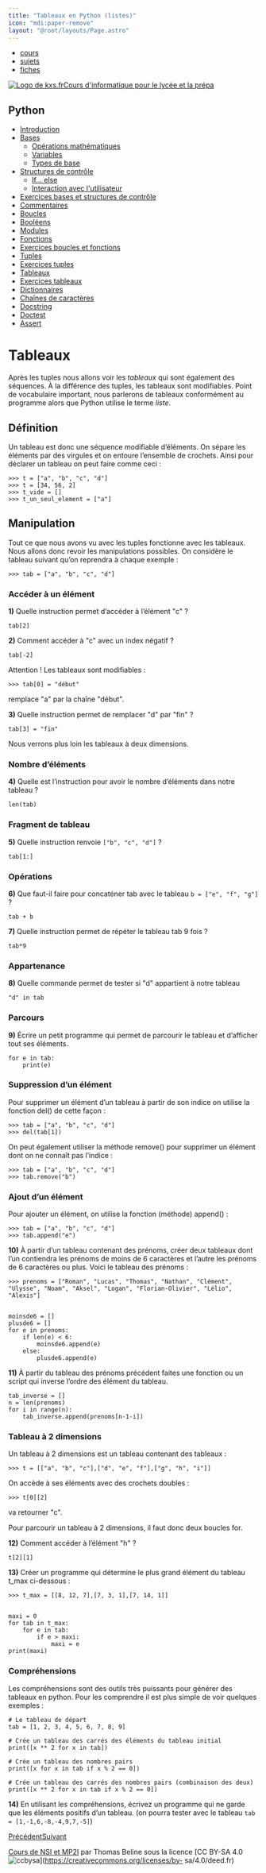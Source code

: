 ```yaml
---
title: "Tableaux en Python (listes)"
icon: "mdi:paper-remove"
layout: "@root/layouts/Page.astro"
---
```


  * [cours](https://kxs.fr/cours/)
  * [sujets](https://kxs.fr/sujets/)
  * [fiches](https://kxs.fr/fiches/)

[![Logo de kxs.fr](/img/logo.svg)](https://kxs.fr/)[Cours d'informatique pour
le lycée et la prépa](https://kxs.fr/cours/)

## Python

  * [Introduction](.)
  * [Bases](bases)
    * [Opérations mathématiques](operations)
    * [Variables](variables)
    * [Types de base](types-de-base)
  * [Structures de contrôle](structures-de-controle)
    * [If… else](if-else)
    * [Interaction avec l'utilisateur](interaction)
  * [Exercices bases et structures de contrôle](exercices-bases-structures)
  * [Commentaires](commentaires)
  * [Boucles](boucles)
  * [Booléens](booleens)
  * [Modules](modules)
  * [Fonctions](fonctions)
  * [Exercices boucles et fonctions](exercices-boucles-fonctions)
  * [Tuples](tuples)
  * [Exercices tuples](exercices-tuples)
  * [Tableaux](tableaux)
  * [Exercices tableaux](exercices-tableaux)
  * [Dictionnaires](dictionnaires)
  * [Chaînes de caractères](chaines-de-caracteres)
  * [Docstring](docstring)
  * [Doctest](doctest)
  * [Assert](assert)

# Tableaux

Après les tuples nous allons voir les _tableaux_ qui sont également des
séquences. À la différence des tuples, les tableaux sont modifiables. Point de
vocabulaire important, nous parlerons de tableaux conformément au programme
alors que Python utilise le terme _liste_.

## Définition

Un tableau est donc une séquence modifiable d’éléments. On sépare les éléments
par des virgules et on entoure l’ensemble de crochets. Ainsi pour déclarer un
tableau on peut faire comme ceci :

    
    
    >>> t = ["a", "b", "c", "d"]
    >>> t = [34, 56, 2]
    >>> t_vide = []
    >>> t_un_seul_element = ["a"]

## Manipulation

Tout ce que nous avons vu avec les tuples fonctionne avec les tableaux. Nous
allons donc revoir les manipulations possibles. On considère le tableau
suivant qu’on reprendra à chaque exemple :

    
    
    >>> tab = ["a", "b", "c", "d"]

### Accéder à un élément

**1)** Quelle instruction permet d’accéder à l’élément "c" ?

    
    
    tab[2]

**2)** Comment accéder à "c" avec un index négatif ?

    
    
    tab[-2]

Attention ! Les tableaux sont modifiables :

    
    
    >>> tab[0] = "début"

remplace "a" par la chaîne "début".

**3)** Quelle instruction permet de remplacer "d" par "fin" ?

    
    
    tab[3] = "fin"

Nous verrons plus loin les tableaux à deux dimensions.

### Nombre d’éléments

**4)** Quelle est l’instruction pour avoir le nombre d’éléments dans notre
tableau ?

    
    
    len(tab)

### Fragment de tableau

**5)** Quelle instruction renvoie `["b", "c", "d"]` ?

    
    
    tab[1:]

### Opérations

**6)** Que faut-il faire pour concaténer tab avec le tableau `b = ["e", "f",
"g"]` ?

    
    
    tab + b

**7)** Quelle instruction permet de répéter le tableau tab 9 fois ?

    
    
    tab*9

### Appartenance

**8)** Quelle commande permet de tester si "d" appartient à notre tableau

    
    
    "d" in tab

### Parcours

**9)** Écrire un petit programme qui permet de parcourir le tableau et
d’afficher tout ses éléments.

    
    
    for e in tab:
    	print(e)

### Suppression d’un élément

Pour supprimer un élément d’un tableau à partir de son indice on utilise la
fonction del() de cette façon :

    
    
    >>> tab = ["a", "b", "c", "d"]
    >>> del(tab[1])

On peut également utiliser la méthode remove() pour supprimer un élément dont
on ne connaît pas l’indice :

    
    
    >>> tab = ["a", "b", "c", "d"]
    >>> tab.remove("b")

### Ajout d’un élément

Pour ajouter un élément, on utilise la fonction (méthode) append() :

    
    
    >>> tab = ["a", "b", "c", "d"]
    >>> tab.append("e")

**10)** À partir d’un tableau contenant des prénoms, créer deux tableaux dont
l’un contiendra les prénoms de moins de 6 caractères et l’autre les prénoms de
6 caractères ou plus. Voici le tableau des prénoms :

    
    
    >>> prenoms = ["Roman", "Lucas", "Thomas", "Nathan", "Clément", "Ulysse", "Noam", "Aksel", "Logan", "Florian-Olivier", "Lélio", "Alexis"]
    
    
    moinsde6 = []
    plusde6 = [] 
    for e in prenoms:
    	if len(e) < 6:
    		moinsde6.append(e)
    	else:
    		plusde6.append(e)

**11)** À partir du tableau des prénoms précédent faites une fonction ou un
script qui inverse l’ordre des élément du tableau.

    
    
    tab_inverse = []
    n = len(prenoms)
    for i in range(n):
    	tab_inverse.append(prenoms[n-1-i])

### Tableau à 2 dimensions

Un tableau à 2 dimensions est un tableau contenant des tableaux :

    
    
    >>> t = [["a", "b", "c"],["d", "e", "f"],["g", "h", "i"]]

On accède à ses éléments avec des crochets doubles :

    
    
    >>> t[0][2]

va retourner "c".

Pour parcourir un tableau à 2 dimensions, il faut donc deux boucles for.

**12)** Comment accéder à l’élément "h" ?

    
    
    t[2][1]

**13)** Créer un programme qui détermine le plus grand élément du tableau
t_max ci-dessous :

    
    
    >>> t_max = [[8, 12, 7],[7, 3, 1],[7, 14, 1]]
    
    
    maxi = 0
    for tab in t_max:
    	for e in tab:
    		if e > maxi:
    			maxi = e
    print(maxi)

### Compréhensions

Les compréhensions sont des outils très puissants pour générer des tableaux en
python. Pour les comprendre il est plus simple de voir quelques exemples :

    
    
    # Le tableau de départ
    tab = [1, 2, 3, 4, 5, 6, 7, 8, 9]
    
    # Crée un tableau des carrés des éléments du tableau initial
    print([x ** 2 for x in tab])
    
    # Crée un tableau des nombres pairs
    print([x for x in tab if x % 2 == 0])
    
    # Crée un tableau des carrés des nombres pairs (combinaison des deux)
    print([x ** 2 for x in tab if x % 2 == 0])

**14)** En utilisant les compréhensions, écrivez un programme qui ne garde que
les éléments positifs d’un tableau. (on pourra tester avec le tableau `tab =
[1,-1,6,-8,-4,9,7,-5]`)

[Précédent](exercices-tuples)[Suivant](exercices-tableaux)

[Cours de NSI et MP2I](https://kxs.fr/cours/) par Thomas Beline sous la
licence [CC BY-SA 4.0
![ccbysa](/img/ccbysa.svg)](https://creativecommons.org/licenses/by-
sa/4.0/deed.fr)

